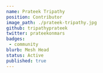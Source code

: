 ---
name: Prateek Tripathy
position: Contributor
image_path: ./prateek-tripathy.jpg
github: tripathyprateek
twitter: prateekonmars
badges:
 - community
blurb: Mesh Head
status: Active
published: true
---
